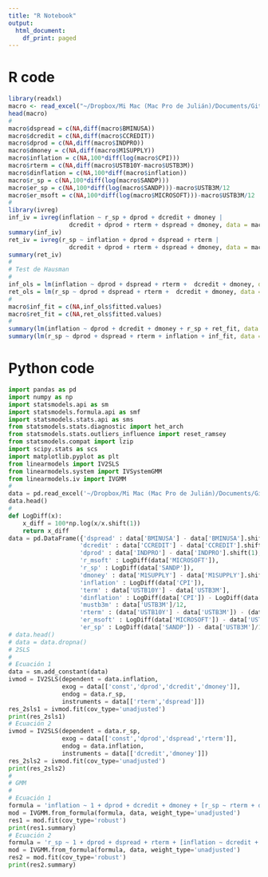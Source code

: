 ```yaml
---
title: "R Notebook"
output:
  html_document:
    df_print: paged
---
```


# R code

```r
library(readxl)
macro <- read_excel("~/Dropbox/Mi Mac (Mac Pro de Julián)/Documents/GitHub/EcoMetricsRPy/APT.xls")
head(macro)
#
macro$dspread = c(NA,diff(macro$BMINUSA))
macro$dcredit = c(NA,diff(macro$CCREDIT))
macro$dprod = c(NA,diff(macro$INDPRO))
macro$dmoney = c(NA,diff(macro$M1SUPPLY))
macro$inflation = c(NA,100*diff(log(macro$CPI)))
macro$rterm = c(NA,diff(macro$USTB10Y-macro$USTB3M))
macro$dinflation = c(NA,100*diff(macro$inflation))
macro$r_sp = c(NA,100*diff(log(macro$SANDP)))
macro$er_sp = c(NA,100*diff(log(macro$SANDP)))-macro$USTB3M/12
macro$er_msoft = c(NA,100*diff(log(macro$MICROSOFT)))-macro$USTB3M/12
#
library(ivreg)
inf_iv = ivreg(inflation ~ r_sp + dprod + dcredit + dmoney |
                 dcredit + dprod + rterm + dspread + dmoney, data = macro)
summary(inf_iv)
ret_iv = ivreg(r_sp ~ inflation + dprod + dspread + rterm |
                 dcredit + dprod + rterm + dspread + dmoney, data = macro)
summary(ret_iv)
#
# Test de Hausman
#
inf_ols = lm(inflation ~ dprod + dspread + rterm +  dcredit + dmoney, data = macro)
ret_ols = lm(r_sp ~ dprod + dspread + rterm +  dcredit + dmoney, data = macro)
#
macro$inf_fit = c(NA,inf_ols$fitted.values)
macro$ret_fit = c(NA,ret_ols$fitted.values)
#
summary(lm(inflation ~ dprod + dcredit + dmoney + r_sp + ret_fit, data = macro))
summary(lm(r_sp ~ dprod + dspread + rterm + inflation + inf_fit, data = macro))
```

# Python code

```python
import pandas as pd
import numpy as np
import statsmodels.api as sm
import statsmodels.formula.api as smf
import statsmodels.stats.api as sms
from statsmodels.stats.diagnostic import het_arch
from statsmodels.stats.outliers_influence import reset_ramsey
from statsmodels.compat import lzip
import scipy.stats as scs
import matplotlib.pyplot as plt
from linearmodels import IV2SLS
from linearmodels.system import IVSystemGMM
from linearmodels.iv import IVGMM
#
data = pd.read_excel('~/Dropbox/Mi Mac (Mac Pro de Julián)/Documents/GitHub/EcoMetricsRPy/APT.xls', index_col=0)
data.head()
#
def LogDiff(x):
    x_diff = 100*np.log(x/x.shift(1))
    return x_diff
data = pd.DataFrame({'dspread' : data['BMINUSA'] - data['BMINUSA'].shift(1),
                    'dcredit' : data['CCREDIT'] - data['CCREDIT'].shift(1),
                    'dprod' : data['INDPRO'] - data['INDPRO'].shift(1),
                    'r_msoft' : LogDiff(data['MICROSOFT']),
                    'r_sp' : LogDiff(data['SANDP']),
                    'dmoney' : data['M1SUPPLY'] - data['M1SUPPLY'].shift(1),
                    'inflation' : LogDiff(data['CPI']),
                    'term' : data['USTB10Y'] - data['USTB3M'],
                    'dinflation' : LogDiff(data['CPI']) - LogDiff(data['CPI']).shift(1),
                    'mustb3m' : data['USTB3M']/12,
                    'rterm' : (data['USTB10Y'] - data['USTB3M']) - (data['USTB10Y'] - data['USTB3M']).shift(1),
                    'er_msoft' : LogDiff(data['MICROSOFT']) - data['USTB3M']/12,
                    'er_sp' : LogDiff(data['SANDP']) - data['USTB3M']/12})
# data.head()
# data = data.dropna()
# 2SLS
#
# Ecuación 1
data = sm.add_constant(data)
ivmod = IV2SLS(dependent = data.inflation,
               exog = data[['const','dprod','dcredit','dmoney']],
               endog = data.r_sp,
               instruments = data[['rterm','dspread']])
res_2sls1 = ivmod.fit(cov_type='unadjusted')
print(res_2sls1)
# Ecuación 2
ivmod = IV2SLS(dependent = data.r_sp,
               exog = data[['const','dprod','dspread','rterm']],
               endog = data.inflation,
               instruments = data[['dcredit','dmoney']])
res_2sls2 = ivmod.fit(cov_type='unadjusted')
print(res_2sls2)
#
# GMM
#
# Ecuación 1
formula = 'inflation ~ 1 + dprod + dcredit + dmoney + [r_sp ~ rterm + dspread]'
mod = IVGMM.from_formula(formula, data, weight_type='unadjusted')
res1 = mod.fit(cov_type='robust')
print(res1.summary)
# Ecuación 2
formula = 'r_sp ~ 1 + dprod + dspread + rterm + [inflation ~ dcredit + dmoney]'
mod = IVGMM.from_formula(formula, data, weight_type='unadjusted')
res2 = mod.fit(cov_type='robust')
print(res2.summary)
```

